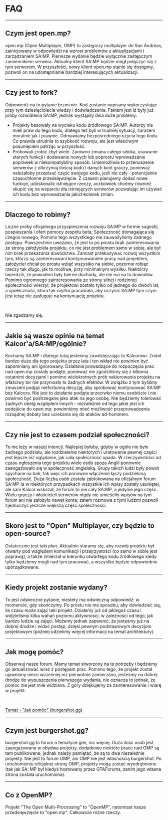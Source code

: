 # FAQ

<hr />

## Czym jest open.mp?

open.mp (Open Multiplayer, OMP) to zastępczy multiplayer do San Andreas, zainicjowany w odpowiedzi na wzrost problemów z aktualizacjami i zarządzaniem SA:MP. Pierwsze wydanie będzie wyłącznie zastępczym zamiennikiem serwera. Aktualny klient SA:MP będzie mógł połączyć się z tym serwerem. W przyszłości, nowy klient open.mp stanie się dostępny, pozwoli on na udostępnianie bardziej interesujących aktualizacji.

<hr />

## Czy jest to fork?

Odpowiedź na to pytanie brzmi nie. Kod zostanie napisany wykorzystując przy tym dziesięciolecia wiedzy i doświadczenia. Faktem jest iż były już próby rozwidlenia SA:MP, jednak wystąpiły dwa duże problemy:

- Projekty bazowały na wycieku kodu źródłowego SA:MP. Autorzy nie mieli praw do tego kodu, dlatego też byli w trudniej sytuacji, zarazem moralnie jak i prawnie. Odmawiamy bezpośredniego użycia tego kodu. Co prawda utrudnia to szybkość rozwoju, ale jest właściwym posunięciem patrząc w przyszłość.
- Próbowali zrobić zbyt wiele. Zarówno zmiana całego silnika, usuwanie starych funkcji i dodawanie nowych lub poprostu wprowadzanie poprawek w niekompatybilny sposób. Uniemożliwia to przenoszenie serwerów z olbrzymią ilością kodu i danych kont graczy, ponieważ należałoby przepisać część swojego kodu, jeśli nie cały - potencjalnie czasochłonne przedsięwzięcie. Z czasem planujemy dodać nowe funkcje, udoskonalić istniejące rzeczy, aczkolwiek chcemy również skupić się na wsparciu dla istniejących serwerów pozwalając im używać ich kodu bez wprowadzania jakichkolwiek zmian.

<hr />

## Dlaczego to robimy?

Liczne próby oficjalnego przyspieszenia rozwoju SA:MP w formie sugestii, pospieszania i ofert pomocy zespołu beta; Społeczność domagająca się czegoś nowego; Pomimo tego wszystkiego nie zauważyliśmy żadnego postępu. Powszechnie uważano, że jest to po prostu brak zainteresowania ze strony założyciela projektu, co nie jest problemem samo w sobie, ale był nim brak przekazania dowódctwa. Zamiast przekazywać rozwój wszystkim tym, którzy są zainteresowani kontynuowaniem pracy nad projektem, założyciel chciał po prostu wziąć wszystko na siebie, pozornie robiąc rzeczy tak długo, jak to możliwe, przy minimalnym wysiłku. Niektórzy twierdzili, że powodem były bierne dochody, ale nie ma na to dowodów. Pomimo ogromnego zainteresowania ze strony silnej i rodzinnej społeczności wierzył, że projektowi zostało tylko od jednego do dwóch lat, a społeczność, która tak ciężko pracowała, aby uczynić SA:MP tym czym jest teraz nie zasługuje na kontynuację projektu.

<br />

Nie zgadzamy się.

<hr />

## Jakie są wasze opinie na temat Kalcor'a/SA:MP/ogólnie?

Kochamy SA:MP i dlatego tutaj jesteśmy zawdzięczając to Kalcorowi. Zrobił bardzo dużo dla tego projektu przez lata i ten wkład nie powinien być zapomniany ani ignorowany. Działania prowadzące do rozpoczęcia prac nad open.mp zostały podjęte, ponieważ nie zgodziliśmy się z kilkoma ostatnimi decyzjami i pomimo wielokrotnych prób nakierowania projektu na właściwy tor nie przyniosło to żadnych efektów. W związku z tym byliśmy zmuszeni podjąć niefortunną decyzję, aby spróbować kontynuować SA:MP bez Kalcora. Nie jest to działanie podjęte przeciwko niemu osobiście i nie powinno być postrzegane jako atak na jego osobę. Nie będziemy tolerować żadnych obelg względem innych - niezależnie od tego jakie jest ich podejście do open.mp; powinniśmy mieć możliwość przeprowadzenia rozsądnej debaty bez uciekania się do ataków ad-hominem.

<hr />

## Czy nie jest to czasem podział społeczności?

To nie leży w naszej intencji. Najlepiej byłoby, gdyby w ogóle nie było żadnego podziału, ale rozdzielenie niektórych i uratowanie pewnej części jest lepsze niż oglądanie, jak cała społeczność upada. W rzeczywistości od czasu ogłoszenia tego projektu wiele osób spoza Anglii ponownie zaangażowało się w społeczność angielską. Grupy takich ludzi były powoli spychane na bok, tak więc ich ponowne włączenie łączy podzieloną społeczność. Duża liczba osób została zablokowana na oficjalnym forum SA:MP (a w niektórych przypadkach wszystkie ich wpisy zostały usunięte), ale sam Kalcor wskazał, że forum to nie cały SA:MP, a jedynie jego część. Wielu graczy i właścicieli serwerów nigdy nie umieściło wpisów na tym forum ani nie założyło nawet konta; zatem rozmowa z tymi ludźmi pozwoli zjednoczyć jeszcze większą część społeczności.

<hr />

## Skoro jest to "Open" Multiplayer, czy będzie to open-source?

Ostatecznie jest taki plan. Aktualnie staramy się, aby rozwój projektu był otwarty pod względem komunikacji i przejrzystości (co samo w sobie jest poprawą), a także zmierzał w kierunku otwartego kodu źródłowego kiedy tylko będziemy mogli nad tym pracować, a wszystko będzie odpowiednio uporządkowane.

<hr />

## Kiedy projekt zostanie wydany?

To jest odwieczne pytanie, niestety ma odwieczną odpowiedź: w momencie, gdy skończymy. Po prostu nie ma sposobu, aby dowiedzieć się, ile czasu może zająć taki projekt. Działamy już od jakiegoś czasu i widzieliśmy kilka wahań poziomu aktywności, w zależności od tego, jak bardzo ludzie są zajęci. Możemy jednak zapewnić, że jesteśmy już na dobrej drodze i widać postęp, dzięki pewnym podstawowym decyzjom projektowym (później udzielimy więcej informacji na temat architektury).

<hr />

## Jak mogę pomóc?

Obserwuj nasze forum. Mamy temat stworzony na te potrzeby i będziemy go aktualizować wraz z postępem prac. Pomimo tego, że projekt został ujawniony nieco wcześniej niż pierwotnie zamierzano, jesteśmy na dobrej drodze do wypuszczenia pierwszego wydania, nie oznacza to jednak, że pomoc nie jest mile widziana. Z góry dziękujemy za zainteresowanie i wiarę w projekt:

<br />

[Temat - "Jak pomóc" (burgershot.gg)](https://www.burgershot.gg/showthread.php?tid=99)

<hr />

## Czym jest burgershot.gg?

burgershot.gg to forum o tematyce gier, nic więcej. Duża ilość osób jest zaangażowana w obydwa projekty, dodatkowo niektóre prace nad OMP są tam publikowane, jednak należy pamiętać, że są to dwa niezależnie projekty. Nie jest to forum OMP, ani OMP nie jest własnością burgershot. Po uruchomieniu oficjalnej strony OMP, projekty mogą zostać wyodrębnione (tak jak SA: MP był kiedyś hostowany przez GTAForums, zanim jego własna strona została uruchomiona).

<hr />

## Co z OpenMP?

Projekt "The Open Multi-Processing" to "OpenMP", natomiast nasze przedsięwzięcie to "open.mp". Całkowicie różne rzeczy.
